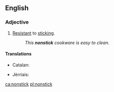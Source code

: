 ==English==

===Adjective===
{{en-adj|-}}

# [[resistant|Resistant]] to [[stick]]ing.
#: ''This '''nonstick''' cookware is easy to clean.''

====Translations====
{{trans-top|resistant to sticking}}
* Catalan: {{t|ca|antiadherent|m|f}}
{{trans-mid}}
* Jèrriais: {{t|roa-jer|non-cliuteux}}
{{trans-bottom}}

[[ca:nonstick]]
[[pl:nonstick]]
